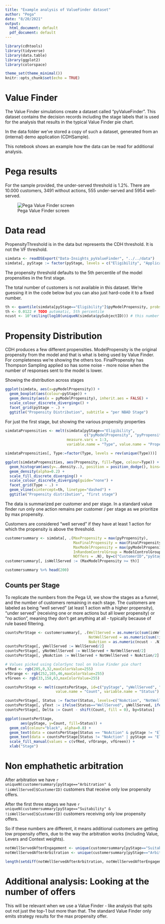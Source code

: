 ```yaml
---
title: "Example analysis of ValueFinder dataset"
author: "Pega"
date: "8/20/2021"
output:
  html_document: default
  pdf_document: default
---
```


```r
library(cdhtools)
library(tidyverse)
library(data.table)
library(ggplot2)
library(colorspace)

theme_set(theme_minimal())
knitr::opts_chunk$set(echo = TRUE)
```

# Value Finder

The Value Finder simulations create a dataset called "pyValueFinder". This dataset contains the decision records including
the stage labels that is used for the analysis that results in the typical Value Finder pie chart.

In the data folder we've stored a copy of such a dataset, generated from an (internal) demo application (CDHSample).

This notebook shows an example how the data can be read for additional analysis.

# Pega results

For the sample provided, the under-served threshold is 1.2%. There are 10.000 customers, 
3491 without actions, 555 under-served and 5954 well-served. 

![Pega Value Finder screen](pegarun_8_6_0.png)

# Data read

PropensityThreshold is in the data but represents the CDH threshold. It is not the VF threshold.

```r
simdata <- readDSExport("Data-Insights_pyValueFinder", "../../data")
simdata[, pyStage := factor(pyStage, levels = c("Eligibility", "Applicability", "Suitability", "Arbitration"))]
```

The propensity threshold defaults to the 5th percentile of the model propensities
in the first stage.

The total number of customers is not available in this dataset. We're guessing it 
in the code below but you can also just hard-code it to a fixed number.

```r
th <- quantile(simdata[pyStage=="Eligibility"]$pyModelPropensity, probs = 0.05) # seems close
th <- 0.0122 # TODO automatic, 5th percentile
ncust <- 10^ceiling(log10(uniqueN(simdata$pySubjectID))) # this number is not in the data, we're guessing it is a power of 10
```

# Propensity Distribution

CDH produces a few different propensities. ModelPropensity is the original propensity
from the model and that is what is being used by Value Finder. For completeness we're
showing the others too. FinalPropensity has Thompson Sampling applied so has some 
noise - more noise when the number of responses sent to the model is lower.

Showing the distribution across stages

```r
ggplot(simdata, aes(x=pyModelPropensity)) + 
  geom_boxplot(aes(colour=pyStage)) +
  geom_density(aes(x = pyModelPropensity), inherit.aes = FALSE) +
  scale_colour_discrete_divergingx() +
  facet_grid(pyStage ~ .) +
  ggtitle("Propensity Distribution", subtitle = "per NBAD Stage")
```

For just the first stage, but showing the various propensity properties

```r
simdataPropensities <- melt(simdata[pyStage=="Eligibility", 
                                    c("pyModelPropensity", "pyPropensity", "FinalPropensity")],
                            measure.vars = 1:3,
                            variable.name = "Type", value.name = "Propensity")

simdataPropensities[, Type:=factor(Type, levels = rev(unique(Type)))]

ggplot(simdataPropensities, aes(Propensity, fill=Type, colour=Type)) +
  geom_histogram(aes(y=..density..), position = position_dodge(), bins=40) +
  geom_density(alpha=0.2) +
  scale_fill_discrete_diverging() + 
  scale_colour_discrete_diverging(guide="none") + 
  facet_grid(Type ~ .) +
  geom_vline(xintercept=th, linetype="dashed") +
  ggtitle("Propensity distribution", "first stage")
```

The data is summarized per customer and per stage. In a standard value finder
run only one action remains per customer / per stage as we prioritize by max
propensity.

Customers are considered "well served" if they have at least 1 action for which
the propensity is above the threshold.

```r
customersummary <- simdata[, .(MaxPropensity = max(pyPropensity),
                               MaxFinalPropensity = max(FinalPropensity), # This includes Thompson sampling
                               MaxModelPropensity = max(pyModelPropensity), 
                               InRandomControlGroup = ModelControlGroup[which.max(pyModelPropensity)] == "Control",
                               NOffers = .N), by=c("CustomerID","pyStage")][order(CustomerID,pyStage)]
customersummary[, isWellServed := (MaxModelPropensity >= th)]

customersummary %>% head(200)
```

## Counts per Stage

To replicate the numbers from the Pega UI, we show the stages as a funnel, and
the number of customers remaining in each stage. The customers are labeled as
being "well served" (at least 1 action with a higher propensity), "under served"
(receiving one or more actions but all lower propensity) or "no action", meaning
they don't get anything at all - typically because of rule based filtering.

```r
countsPerStage <- customersummary[, .(WellServed = as.numeric(sum(isWellServed)), 
                                      NotWellServed = as.numeric(sum(!isWellServed)), 
                                      NoAction = as.numeric(ncust - .N)), by=pyStage]
countsPerStage[, yWellServed := WellServed/2]
countsPerStage[, yNotWellServed := WellServed + NotWellServed/2]
countsPerStage[, yNoAction := WellServed + NotWellServed + NoAction/2]

# Values picked using ColorSync tool on Value Finder pie chart
vfRed <- rgb(205,0,32,maxColorValue=255)
vfOrange <- rgb(252,165,46,maxColorValue=255)
vfGreen <- rgb(33,158,63,maxColorValue=255)

countsPerStage <- melt(countsPerStage, id=c("pyStage", "yWellServed", "yNotWellServed", "yNoAction"), 
                       value.name = "Count", variable.name = "Status")

countsPerStage[, Status := factor(Status, levels=c("NoAction", "NotWellServed", "WellServed"))]
countsPerStage[, yText := ifelse(Status=="WellServed", yWellServed, ifelse(Status=="NotWellServed", yNotWellServed, yNoAction))]
countsPerStage[, Delta := Count - shift(Count, fill = 0), by=Status]

ggplot(countsPerStage,
       aes(pyStage, y=Count, fill=Status)) +
  geom_col(colour="black", alpha=0.8) +
  geom_text(data = countsPerStage[Status == "NoAction" & pyStage != "Eligibility"], mapping = aes(label=paste0(Count, " (-", Delta, ")"), y=yText)) +
  geom_text(data = countsPerStage[Status != "NoAction" | pyStage == "Eligibility"], mapping = aes(label=Count, y=yText)) +
  scale_fill_manual(values = c(vfRed, vfOrange, vfGreen)) +
  xlab("Stage")
```

# Non emphathetic arbitration

After arbitration we have `r uniqueN(customersummary[pyStage=="Arbitration" & !isWellServed]$CustomerID)` 
customers that receive only low propensity offers.

After the first three stages we have `r uniqueN(customersummary[pyStage=="Suitability" & !isWellServed]$CustomerID)` customers
receiving only low propensity offers.

So if these numbers are different, it means additional customers are getting low propensity
offers, due to the way the arbitration works (including Value, Levers and Context weights).

```r
notWellServedAfterEngagement <- unique(customersummary[pyStage=="Suitability" & !isWellServed]$CustomerID)
notWellServedAfterArbitration <- unique(customersummary[pyStage=="Arbitration" & !isWellServed]$CustomerID)

length(setdiff(notWellServedAfterArbitration, notWellServedAfterEngagement))
```


# Additional analysis: Looking at the number of offers 

This will be relevant when we use a Value Finder - like analysis that spits
out not just the top-1 but more than that. The standard Value Finder only 
emits strategy results for the max propensity offer.














